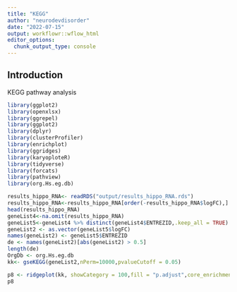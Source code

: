 ```yaml
---
title: "KEGG"
author: "neurodevdisorder"
date: "2022-07-15"
output: workflowr::wflow_html
editor_options:
  chunk_output_type: console
---
```


## Introduction

KEGG pathway analysis

```r
library(ggplot2)
library(openxlsx)
library(ggrepel)
library(ggplot2)
library(dplyr)
library(clusterProfiler)
library(enrichplot)
library(ggridges)
library(karyoploteR)
library(tidyverse)
library(forcats)
library(pathview)
library(org.Hs.eg.db)

```

```r
results_hippo_RNA<- readRDS("output/results_hippo_RNA.rds")
results_hippo_RNA<-results_hippo_RNA[order(-results_hippo_RNA$logFC),]
head(results_hippo_RNA)
geneList4<-na.omit(results_hippo_RNA)
geneList5<-geneList4 %>% distinct(geneList4$ENTREZID,.keep_all = TRUE)
geneList2 <- as.vector(geneList5$logFC)
names(geneList2) <- geneList5$ENTREZID
de <- names(geneList2)[abs(geneList2) > 0.5]
length(de)
OrgDb <- org.Hs.eg.db
kk<- gseKEGG(geneList2,nPerm=10000,pvalueCutoff = 0.05)
```


```r
p8 <- ridgeplot(kk, showCategory = 100,fill = "p.adjust",core_enrichment = TRUE)
p8
```

